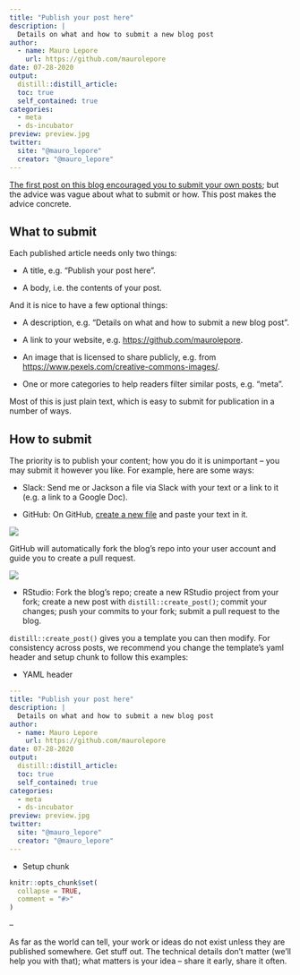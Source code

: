 ```yaml
---
title: "Publish your post here"
description: |
  Details on what and how to submit a new blog post
author:
  - name: Mauro Lepore
    url: https://github.com/maurolepore
date: 07-28-2020
output: 
  distill::distill_article:
  toc: true
  self_contained: true
categories:
  - meta
  - ds-incubator
preview: preview.jpg
twitter:
  site: "@mauro_lepore"
  creator: "@mauro_lepore"
---
```


[The first post on this blog encouraged you to submit your own posts](https://2degreesinvesting.github.io/posts/2020-06-02-shape-and-share-your-thoughts-here/); but the advice was vague about what to submit or how. This post makes the advice concrete.

## What to submit

Each published article needs only two things:

* A title, e.g. "Publish your post here".

* A body, i.e. the contents of your post.

And it is nice to have a few optional things:

* A description, e.g. "Details on what and how to submit a new blog post".

* A link to your website, e.g. <https://github.com/maurolepore>.

* An image that is licensed to share publicly, e.g. from <https://www.pexels.com/creative-commons-images/>.

* One or more categories to help readers filter similar posts, e.g. "meta".

Most of this is just plain text, which is easy to submit for publication in a number of ways.

## How to submit

The priority is to publish your content; how you do it is unimportant -- you may submit it however you like. For example, here are some ways:

* Slack: Send me or Jackson a file via Slack with your text or a link to it (e.g. a link to a Google Doc).

* GitHub: On GitHub, [create a new file](https://github.com/2DegreesInvesting/2degreesinvesting.github.io/new/master) and paste your text in it.

![](http://i.imgur.com/BxeXiKN.png)

GitHub will automatically fork the blog's repo into your user account and guide you to create a pull request.

![](http://i.imgur.com/36JuFDW.png)

* RStudio: Fork the blog's repo; create a new RStudio project from your fork; create a new post with `distill::create_post()`; commit your changes; push your commits to your fork; submit a pull request to the blog. 

`distill::create_post()` gives you a template you can then modify. For consistency across posts, we recommend you change the template's yaml header and setup chunk to follow this examples:

* YAML header

```yaml
---
title: "Publish your post here"
description: |
  Details on what and how to submit a new blog post
author:
  - name: Mauro Lepore
    url: https://github.com/maurolepore
date: 07-28-2020
output: 
  distill::distill_article:
  toc: true
  self_contained: true
categories:
  - meta
  - ds-incubator
preview: preview.jpg
twitter:
  site: "@mauro_lepore"
  creator: "@mauro_lepore"
---
```

* Setup chunk

```r
knitr::opts_chunk$set(
  collapse = TRUE,
  comment = "#>"
)
```

--

As far as the world can tell, your work or ideas do not exist unless they are published somewhere. Get stuff out. The technical details don't matter (we'll help you with that); what matters is your idea -- share it early, share it often. 
